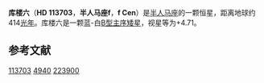 {{Starbox begin
| name = HD 113703
}}
{{Starbox observe
| epoch = [[J2000.0|J2000.0]]
| constell = [[半人马座|半人马座]]
| 星官=[[:Category:库楼_(星官)|库楼]] （[[角宿|角宿]]）
| ra = {{RA|13|6|16.7}}<ref name=SIMBAD>{{cite web
 | url=http://simbad.u-strasbg.fr/simbad/sim-id?Ident=HR+4940
 | title =Pulsating variable Star
 | publisher=Centre de Données astronomiques de Strasbourg
 | work=SIMBAD
 | accessdate=2012-07-13}}</ref><ref name=DATA>{{cite web
 | url=http://vizier.u-strasbg.fr/viz-bin/VizieR-5?-out.add=.&-source=5050&-corr=PK=HR&-out.max=9999&HR=4940
 | title=VizieR Detailed Page
 | accessdate=2012-07-13
 | archive-date=2016-03-05
 | archive-url=https://web.archive.org/web/20160305093430/http://vizier.u-strasbg.fr/viz-bin/VizieR-5?-out.add=.&-source=5050&-corr=PK=HR&-out.max=9999&HR=4940
 | dead-url=no
 }}</ref>
| dec = {{DEC|-48|27|49}}<ref name=SIMBAD /><ref name=DATA />
| appmag_v = 4.71<ref name=SIMBAD /><ref name=DATA />
}}
{{Starbox character
| class = B5V<ref name=SIMBAD /><ref name=DATA />
| b-v = -0.14<ref name=SIMBAD /><ref name=DATA />
| u-b = -0.58<ref name=SIMBAD /><ref name=DATA />
| r-i = -0.14<ref name=SIMBAD /><ref name=DATA />
| variable = 
}}
{{Starbox astrometry
| radial_v = -0.58
| prop_mo_ra = 6
| parallax =7.88
| p_error =0.72
| dist_ly=414 ± 38
| dist_pc=127 ± 12
}}
{{Starbox catalog
| names =CD-47 8088，[[SAO星表|SAO]] 223900，[[HD星表|HD]] 113703，[[HR星表|HR]] 4940}}
{{Starbox reference |Simbad=HR+4940}}
{{Starbox end}}

'''库楼六'''（'''HD 113703'''，'''半人马座f'''，'''f Cen'''）是[[半人马座|半人马座]]的一颗恒星，距离地球约414[[光年|光年]]。库楼六是一颗蓝-白[[恒星分类|B型]][[主序星|主序矮星]]，视星等为+4.71。

== 参考文献 ==
{{reflist}}

{{star-stub}}
{{半人马座恒星}}
{{星官|库楼|10|1}}
[[Category:HD和HDE天體|113703]]
[[Category:HR天體|4940]]
[[Category:SAO天體|223900]]